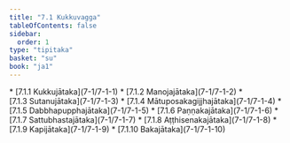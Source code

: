 ```yaml
---
title: "7.1 Kukkuvagga"
tableOfContents: false
sidebar:
  order: 1
type: "tipitaka"
basket: "su"
book: "ja1"
---
```



<DynamicBreadcrumb />



<TableOfContents book="ja1" section="7.1">
* [7.1.1 Kukkujātaka](7-1/7-1-1)
* [7.1.2 Manojajātaka](7-1/7-1-2)
* [7.1.3 Sutanujātaka](7-1/7-1-3)
* [7.1.4 Mātuposakagijjhajātaka](7-1/7-1-4)
* [7.1.5 Dabbhapupphajātaka](7-1/7-1-5)
* [7.1.6 Paṇṇakajātaka](7-1/7-1-6)
* [7.1.7 Sattubhastajātaka](7-1/7-1-7)
* [7.1.8 Aṭṭhisenakajātaka](7-1/7-1-8)
* [7.1.9 Kapijātaka](7-1/7-1-9)
* [7.1.10 Bakajātaka](7-1/7-1-10)
</TableOfContents>